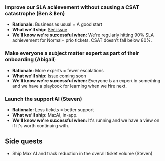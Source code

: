 ### Improve our SLA achievement without causing a CSAT catastrophe (Ben & Ben)
- **Rationale:** Business as usual = A good start
- **What we'll ship:** [See issue](https://github.com/PostHog/meta/issues/246)
- **We'll know we're successful when:** We're regularly hitting 90% SLA achievement for Normal+ prio tickets. CSAT doesn't fall below 80%.

### Make everyone a subject matter expert as part of their onboarding (Abigail)
- **Rationale:** More experts = fewer escalations
- **What we'll ship:** Issue coming soon
- **We'll know we're successful when:** Everyone is an expert in something and we have a playbook for learning when we hire next.

### Launch the support AI (Steven)
- **Rationale:** Less tickets = better support
- **What we'll ship:** MaxAI, in-app. 
- **We'll know we're successful when:** It's running and we have a view on if it's worth continuing with. 

## Side quests
- Ship Max AI and track reduction in the overall ticket volume (Steven)


